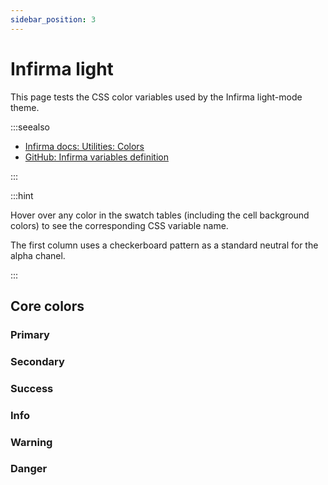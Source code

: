 ```yaml
---
sidebar_position: 3
---
```


# Infirma light

This page tests the CSS color variables used by the Infirma light-mode theme.

:::seealso

- [Infirma docs: Utilities: Colors](https://infima.dev/docs/utilities/colors)
- [GitHub: Infirma variables definition](https://github.com/facebookincubator/infima/blob/main/packages/core/styles/common/variables.pcss)

:::

:::hint

Hover over any color in the swatch tables (including the cell background colors) to
see the corresponding CSS variable name.

The first column uses a checkerboard pattern as a standard neutral for the alpha chanel.

:::


<div className="overflow_container">
<div className="overflow_content">

## Core colors

### Primary

<ColorPalette paletteName="infirma-primary" />

### Secondary

<ColorPalette paletteName="infirma-secondary" />

### Success

<ColorPalette paletteName="infirma-success" />

### Info

<ColorPalette paletteName="infirma-info" />

### Warning

<ColorPalette paletteName="infirma-warning" />

### Danger

<ColorPalette paletteName="infirma-danger" />

</div>
</div>
